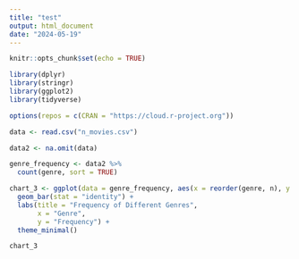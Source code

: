 ```yaml
---
title: "test"
output: html_document
date: "2024-05-19"
---
```


```r
knitr::opts_chunk$set(echo = TRUE)
```

```r
library(dplyr)
library(stringr)
library(ggplot2)
library(tidyverse)

options(repos = c(CRAN = "https://cloud.r-project.org"))

data <- read.csv("n_movies.csv")

data2 <- na.omit(data)

genre_frequency <- data2 %>%
  count(genre, sort = TRUE)

chart_3 <- ggplot(data = genre_frequency, aes(x = reorder(genre, n), y = n), fill = x) +
  geom_bar(stat = "identity") +
  labs(title = "Frequency of Different Genres",
       x = "Genre",
       y = "Frequency") +
  theme_minimal()

chart_3
```

